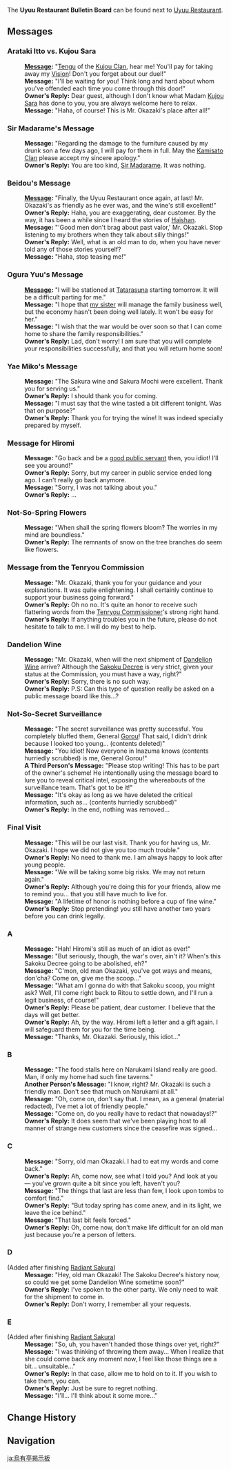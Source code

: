 {{Location Infobox
|image        = Sign Uyuu Restaurant Bulletin Board.png
|type         = Point of Interest
|type2        = Bulletin Board
|region       = Inazuma
|area         = Narukami Island
|subarea      = Inazuma City
}}
The '''Uyuu Restaurant Bulletin Board''' can be found next to [[Uyuu Restaurant]].

==Messages==
===Arataki Itto vs. Kujou Sara===
{{Dialogue Start}}
:'''[[Arataki Itto|Message]]:''' "[[Tengu]] of the [[Kujou Clan]], hear me! You'll pay for taking away my [[Vision]]! Don't you forget about our duel!"
:'''Message:''' "I'll be waiting for you! Think long and hard about whom you've offended each time you come through this door!"
:'''Owner's Reply:''' Dear guest, although I don't know what Madam [[Kujou Sara]] has done to you, you are always welcome here to relax.
:'''Message:''' "Haha, of course! This is Mr. Okazaki's place after all!"
{{Dialogue End}}

===Sir Madarame's Message===
{{Dialogue Start}}
:'''Message:''' "Regarding the damage to the furniture caused by my drunk son a few days ago, I will pay for them in full. May the [[Kamisato Clan]] please accept my sincere apology."
:'''Owner's Reply:''' You are too kind, [[Madarame Hyakubei|Sir Madarame]]. It was nothing.
{{Dialogue End}}

===Beidou's Message===
{{Dialogue Start}}
:'''[[Beidou|Message]]:''' "Finally, the Uyuu Restaurant once again, at last! Mr. Okazaki's as friendly as he ever was, and the wine's still excellent!"
:'''Owner's Reply:''' Haha, you are exaggerating, dear customer. By the way, it has been a while since I heard the stories of [[Haishan]].
:'''Message:''' "'Good men don't brag about past valor,' Mr. Okazaki. Stop listening to my brothers when they talk about silly things!"
:'''Owner's Reply:''' Well, what is an old man to do, when you have never told any of those stories yourself?
:'''Message:''' "Haha, stop teasing me!"
{{Dialogue End}}

===Ogura Yuu's Message===
{{Dialogue Start}}
:'''[[Ogura Yuu|Message]]:''' "I will be stationed at [[Tatarasuna]] starting tomorrow. It will be a difficult parting for me."
:'''Message:''' "I hope that [[Ogura Mio|my sister]] will manage the family business well, but the economy hasn't been doing well lately. It won't be easy for her."
:'''Message:''' "I wish that the war would be over soon so that I can come home to share the family responsibilities."
:'''Owner's Reply:''' Lad, don't worry! I am sure that you will complete your responsibilities successfully, and that you will return home soon!
{{Dialogue End}}

===Yae Miko's Message===
{{Dialogue Start}}
:'''Message:''' "The Sakura wine and Sakura Mochi were excellent. Thank you for serving us."
:'''Owner's Reply:''' I should thank you for coming.
:'''Message:''' "I must say that the wine tasted a bit different tonight. Was that on purpose?"
:'''Owner's Reply:''' Thank you for trying the wine! It was indeed specially prepared by myself.
{{Dialogue End}}

===Message for Hiromi===
{{See also|Someone's Drifting Bottle|Hiromi's Watch}}
{{Dialogue Start}}
:'''Message:''' "Go back and be a [[Hiromi|good public servant]] then, you idiot! I'll see you around!"
:'''Owner's Reply:''' Sorry, but my career in public service ended long ago. I can't really go back anymore.
:'''Message:''' "Sorry, I was not talking about you."
:'''Owner's Reply:''' ...
{{Dialogue End}}

===Not-So-Spring Flowers===
{{Dialogue Start}}
:'''Message:''' "When shall the spring flowers bloom? The worries in my mind are boundless."
:'''Owner's Reply:''' The remnants of snow on the tree branches do seem like flowers.
{{Dialogue End}}

===Message from the Tenryou Commission===
{{Dialogue Start}}
:'''Message:''' "Mr. Okazaki, thank you for your guidance and your explanations. It was quite enlightening. I shall certainly continue to support your business going forward."
:'''Owner's Reply:''' Oh no no. It's quite an honor to receive such flattering words from the [[Kujou Takayuki|Tenryou Commissioner]]'s strong right hand.
:'''Owner's Reply:''' If anything troubles you in the future, please do not hesitate to talk to me. I will do my best to help.
{{Dialogue End}}

===Dandelion Wine===
{{Dialogue Start}}
:'''Message:''' "Mr. Okazaki, when will the next shipment of [[Dandelion Wine]] arrive? Although the [[Sakoku Decree]] is very strict, given your status at the Commission, you must have a way, right?"
:'''Owner's Reply:''' Sorry, there is no such way.
:'''Owner's Reply:''' P.S: Can this type of question really be asked on a public message board like this...?
{{Dialogue End}}

===Not-So-Secret Surveillance===
{{Dialogue Start}}
:'''Message:''' "The secret surveillance was pretty successful. You completely bluffed them, General [[Gorou]]! That said, I didn't drink because I looked too young... (contents deleted)"
:'''Message:''' "You idiot! Now everyone in Inazuma knows (contents hurriedly scrubbed) is me, General Gorou!"
:'''A Third Person's Message:''' "Please stop writing! This has to be part of the owner's scheme! He intentionally using the message board to lure you to reveal critical intel, exposing the whereabouts of the surveillance team. That's got to be it!"
:'''Message:''' "It's okay as long as we have deleted the critical information, such as... (contents hurriedly scrubbed)"
:'''Owner's Reply:''' In the end, nothing was removed...
{{Dialogue End}}

===Final Visit===
{{Dialogue Start}}
:'''Message:''' "This will be our last visit. Thank you for having us, Mr. Okazaki. I hope we did not give you too much trouble."
:'''Owner's Reply:''' No need to thank me. I am always happy to look after young people.
:'''Message:''' "We will be taking some big risks. We may not return again."
:'''Owner's Reply:''' Although you're doing this for your friends, allow me to remind you... that you still have much to live for.
:'''Message:''' "A lifetime of honor is nothing before a cup of fine wine."
:'''Owner's Reply:''' Stop pretending! you still have another two years before you can drink legally.

===A===
:'''Message:''' "Hah! Hiromi's still as much of an idiot as ever!"
:'''Message:''' "But seriously, though, the war's over, ain't it? When's this Sakoku Decree going to be abolished, eh?"
:'''Message:''' "C'mon, old man Okazaki, you've got ways and means, don'cha? Come on, give me the scoop..."
:'''Message:''' "What am I gonna do with that Sakoku scoop, you might ask? Well, I'll come right back to Ritou to settle down, and I'll run a legit business, of course!"
:'''Owner's Reply:''' Please be patient, dear customer. I believe that the days will get better.
:'''Owner's Reply:''' Ah, by the way. Hiromi left a letter and a gift again. I will safeguard them for you for the time being.
:'''Message:''' "Thanks, Mr. Okazaki. Seriously, this idiot..."

===B===
:'''Message:''' "The food stalls here on Narukami Island really are good. Man, if only my home had such fine taverns."
:'''Another Person's Message:''' "I know, right? Mr. Okazaki is such a friendly man. Don't see that much on Narukami at all."
:'''Message:''' "Oh, come on, don't say that. I mean, as a general (material redacted), I've met a lot of friendly people."
:'''Message:''' "Come on, do you really have to redact that nowadays!?"
:'''Owner's Reply:''' It does seem that we've been playing host to all manner of strange new customers since the ceasefire was signed...

===C===
:'''Message:''' "Sorry, old man Okazaki. I had to eat my words and come back."
:'''Owner's Reply:''' Ah, come now, see what I told you? And look at you &mdash; you've grown quite a bit since you left, haven't you?
:'''Message:''' "The things that last are less than few, I look upon tombs to comfort find."
:'''Owner's Reply:''' "But today spring has come anew, and in its light, we leave the ice behind."
:'''Message:''' "That last bit feels forced."
:'''Owner's Reply:''' Oh, come now, don't make life difficult for an old man just because you're a person of letters.

===D===
;(Added after finishing [[Radiant Sakura]])
:'''Message:''' "Hey, old man Okazaki! The Sakoku Decree's history now, so could we get some Dandelion Wine sometime soon?"
:'''Owner's Reply:''' I've spoken to the other party. We only need to wait for the shipment to come in.
:'''Owner's Reply:''' Don't worry, I remember all your requests.

===E===
;(Added after finishing [[Radiant Sakura]])
:'''Message:''' "So, uh, you haven't handed those things over yet, right?"
:'''Message:''' "I was thinking of throwing them away... When I realize that she could come back any moment now, I feel like those things are a bit... unsuitable..."
:'''Owner's Reply:''' In that case, allow me to hold on to it. If you wish to take them, you can.
:'''Owner's Reply:''' Just be sure to regret nothing.
:'''Message:''' "I'll... I'll think about it some more..."
{{Dialogue End}}

==Change History==
{{Change History|2.0}}

==Navigation==
{{PoI Navbox|Inazuma}}

[[ja:烏有亭掲示板]]